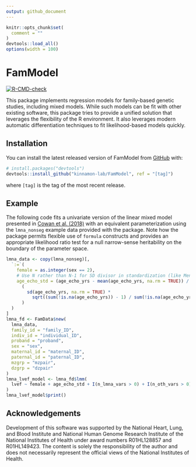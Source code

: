 ```yaml
---
output: github_document
---
```


<!-- README.md is generated from README.Rmd. Please edit that file -->

```r
knitr::opts_chunk$set(
  comment = ""
)
devtools::load_all()
options(width = 100)
```

# FamModel

<!-- badges: start -->
[![R-CMD-check](https://github.com/kinnamon-lab/FamModel/workflows/R-CMD-check/badge.svg?branch=master)](https://github.com/kinnamon-lab/FamModel/actions/workflows/R-CMD-check.yaml)
<!-- badges: end -->

This package implements regression models for family-based genetic studies,
including mixed models. While such models can be fit with other existing
software, this package tries to provide a unified solution that leverages
the flexibility of the R environment. It also leverages modern automatic
differentiation techniques to fit likelihood-based models quickly.

## Installation

You can install the latest released version of FamModel from
[GitHub](https://github.com/) with:

``` r
# install.packages("devtools")
devtools::install_github("kinnamon-lab/FamModel", ref = "[tag]")
```

where `[tag]` is the tag of the most recent release.

## Example

The following code fits a univariate version of the linear mixed model presented
in [Cowan et al. (2018)](https://doi.org/10.1161/CIRCGEN.117.002038) with an
equivalent parameterization using the `lmna_nonseg` example data provided with
the package. Note how the package permits flexible use of `formula` constructs
and provides an appropriate likelihood ratio test for a null narrow-sense
heritability on the boundary of the parameter space.

```r
lmna_data <- copy(lmna_nonseg)[,
  `:=`(
    female = as.integer(sex == 2),
    # Use N rather than N-1 for SD divisor in standardization (like Mendel 16.0)
    age_echo_std = (age_echo_yrs - mean(age_echo_yrs, na.rm = TRUE)) /
      (
        sd(age_echo_yrs, na.rm = TRUE) *
          sqrt((sum(!is.na(age_echo_yrs)) - 1) / sum(!is.na(age_echo_yrs)))
      )
  )
]
lmna_fd <- FamData$new(
  lmna_data,
  family_id = "family_ID",
  indiv_id = "individual_ID",
  proband = "proband",
  sex = "sex",
  maternal_id = "maternal_ID",
  paternal_id = "paternal_ID",
  mzgrp = "mzpair",
  dzgrp = "dzpair"
)
lmna_lvef_model <- lmna_fd$lmm(
  lvef ~ female + age_echo_std + I(n_lmna_vars > 0) + I(n_oth_vars > 0)
)
lmna_lvef_model$print()
```

## Acknowledgements

Development of this software was supported by the National Heart, Lung, and
Blood Institute and National Human Genome Research Institute of the National
Institutes of Health under award numbers R01HL128857 and R01HL149423. The
content is solely the responsibility of the author and does not necessarily
represent the official views of the National Institutes of Health.
